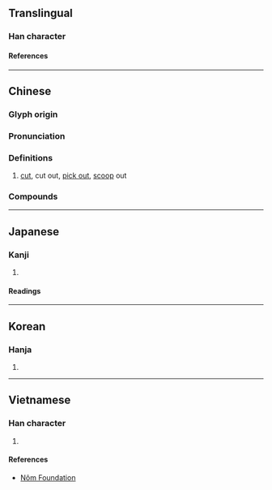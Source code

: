 {{character info/new}}
==Translingual==

===Han character===
{{Han char|rn=18|rad=刀|as=08|sn=10|four=32200|canj=JULN|ids=⿰宛刂}}

====References====
{{Han ref|kx=0141.160|dkj=02044|dj=0321.020|hdz=10346.020|uh=525C}}

----

==Chinese==
{{zh-forms}}

===Glyph origin===
{{Han etym}}

===Pronunciation===
{{zh-pron
|m=wān
|m-s=
|c=wun1
|c-t=
|g=
|h=pfs=
|j=
|mb=
|md=
|mn=oan/oán
|mn-t=
|w=
|x=
|mc=y
|oc=y
|ma=
|cat=v
}}

===Definitions===
{{zh-hanzi}}

# [[cut]], cut out, [[pick out]], [[scoop]] out

===Compounds===
{{zh-der|雕剜}}

----

==Japanese==

===Kanji===
{{ja-kanji|grade=|rs=刀08}}

# {{rfdef|ja|sort=刀08}}

====Readings====
{{ja-readings
|on=わん
|kun=けずる, えぐる
}}

----

==Korean==

===Hanja===
{{ko-hanja|완}}

# {{rfdef|ko|sort=刀08}}

----

==Vietnamese==

===Han character===
{{vi-readings|rs=刀08|reading=uyển}}

# {{rfdef|vi|sort=刀08}}

====References====
*[http://nomfoundation.org/common/nom_details.php?codepoint=525c Nôm Foundation]